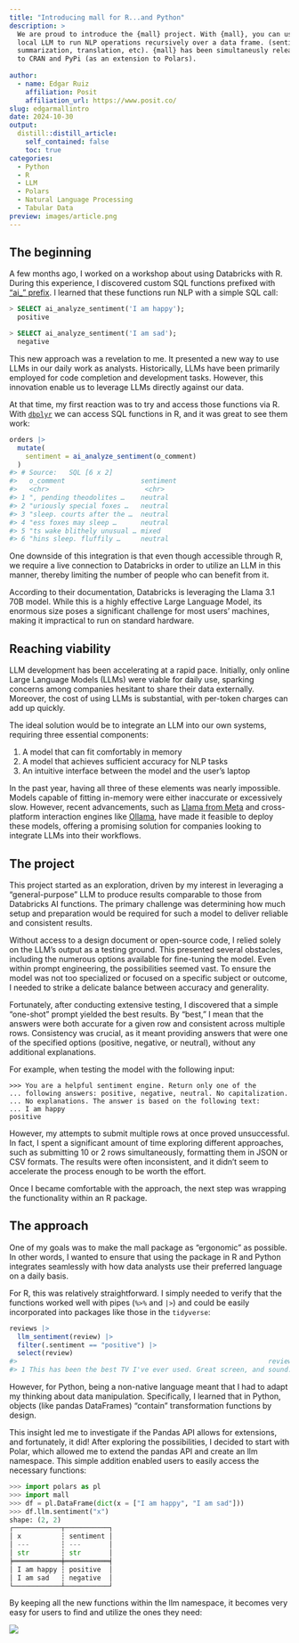 ```yaml
---
title: "Introducing mall for R...and Python"
description: >
  We are proud to introduce the {mall} project. With {mall}, you can use a 
  local LLM to run NLP operations recursively over a data frame. (sentiment, 
  summarization, translation, etc). {mall} has been simultaneusly released
  to CRAN and PyPi (as an extension to Polars).
  
author:
  - name: Edgar Ruiz
    affiliation: Posit
    affiliation_url: https://www.posit.co/
slug: edgarmallintro
date: 2024-10-30
output:
  distill::distill_article:
    self_contained: false
    toc: true
categories:
  - Python
  - R
  - LLM
  - Polars
  - Natural Language Processing
  - Tabular Data
preview: images/article.png
---
```


## The beginning

A few months ago, I worked on a workshop about using Databricks with R.
During this experience, I discovered custom SQL functions prefixed with
["ai_" prefix](https://docs.databricks.com/en/large-language-models/ai-functions.html).
I learned that these functions run NLP with a simple SQL call:

```sql
> SELECT ai_analyze_sentiment('I am happy');
  positive

> SELECT ai_analyze_sentiment('I am sad');
  negative
```

This new approach was a revelation to me. It presented a new way to use
LLMs in our daily work as analysts.
Historically, LLMs have been primarily employed for code 
completion and development tasks. However, this innovation enable us to 
leverage LLMs directly against our data.


At that time, my first reaction was to try and access those functions via R. With
[`dbplyr`](https://github.com/tidyverse/dbplyr) we can access SQL functions
in R, and it was great to see them work:

```r
orders |>
  mutate(
    sentiment = ai_analyze_sentiment(o_comment)
  )
#> # Source:   SQL [6 x 2]
#>   o_comment                   sentiment
#>   <chr>                        <chr>    
#> 1 ", pending theodolites …    neutral  
#> 2 "uriously special foxes …   neutral  
#> 3 "sleep. courts after the …  neutral  
#> 4 "ess foxes may sleep …      neutral  
#> 5 "ts wake blithely unusual … mixed    
#> 6 "hins sleep. fluffily …     neutral
```

One downside of this integration is that even though accessible through R, we 
require a live connection to Databricks in order to utilize an LLM in this 
manner, thereby limiting the number of people who can benefit from it.

According to their documentation, Databricks is leveraging the Llama 3.1 70B 
model. While this is a highly effective Large Language Model, its enormous size 
poses a significant challenge for most users' machines, making it impractical 
to run on standard hardware.

## Reaching viability

LLM development has been accelerating at a rapid pace. Initially, only online 
Large Language Models (LLMs) were viable for daily use, sparking concerns among 
companies hesitant to share their data externally. Moreover, the cost of using 
LLMs is substantial, with per-token charges can add up quickly.

The ideal solution would be to integrate an LLM into our own systems, requiring 
three essential components:

1. A model that can fit comfortably in memory 
1. A model that achieves sufficient accuracy for NLP tasks 
1. An intuitive interface between the model and the user's laptop

In the past year, having all three of these elements was nearly impossible.
Models capable of fitting in-memory were either inaccurate or excessively slow. 
However, recent advancements, such as [Llama from Meta](https://www.llama.com/) 
and cross-platform interaction engines like [Ollama](https://ollama.com/), have
made it feasible to deploy these models, offering a promising solution for
companies looking to integrate LLMs into their workflows.

## The project

This project started as an exploration, driven by my interest in leveraging a 
"general-purpose" LLM to produce results comparable to those from Databricks AI
functions. The primary challenge was determining how much setup and preparation 
would be required for such a model to deliver reliable and consistent results.

Without access to a design document or open-source code, I relied solely on the 
LLM's output as a testing ground. This presented several obstacles, including 
the numerous options available for fine-tuning the model. Even within prompt 
engineering, the possibilities seemed vast. To ensure the model was not too 
specialized or focused on a specific subject or outcome, I needed to strike a
delicate balance between accuracy and generality.

Fortunately, after conducting extensive testing, I discovered that a simple 
"one-shot" prompt yielded the best results. By "best," I mean that the answers 
were both accurate for a given row and consistent across multiple rows. 
Consistency was crucial, as it meant providing answers that were one of the 
specified options (positive, negative, or neutral), without any additional 
explanations.

For example, when testing the model with the following input:

```
>>> You are a helpful sentiment engine. Return only one of the 
... following answers: positive, negative, neutral. No capitalization. 
... No explanations. The answer is based on the following text: 
... I am happy
positive
```

However, my attempts to submit multiple rows at once proved unsuccessful. 
In fact, I spent a significant amount of time exploring different approaches, 
such as submitting 10 or 2 rows simultaneously, formatting them in JSON or 
CSV formats. The results were often inconsistent, and it didn't seem to accelerate
the process enough to be worth the effort.

Once I became comfortable with the approach, the next step was wrapping the 
functionality within an R package.

## The approach

One of my goals was to make the mall package as "ergonomic" as possible. In 
other words, I wanted to ensure that using the package in R and Python 
integrates seamlessly with how data analysts use their preferred language on a
daily basis.

For R, this was relatively straightforward. I simply needed to verify that the 
functions worked well with pipes (`%>%` and `|>`) and could be easily 
incorporated into packages like those in the `tidyverse`:

```r
reviews |> 
  llm_sentiment(review) |> 
  filter(.sentiment == "positive") |> 
  select(review) 
#>                                                               review
#> 1 This has been the best TV I've ever used. Great screen, and sound.
```

However, for Python, being a non-native language meant that I had to adapt my 
thinking about data manipulation. Specifically, I learned that in Python, 
objects (like pandas DataFrames) "contain" transformation functions by design.

This insight led me to investigate if the Pandas API allows for extensions, 
and fortunately, it did! After exploring the possibilities, I decided to start
with Polar, which allowed me to extend the pandas API and create an llm namespace.
This simple addition enabled users to easily access the necessary functions:

```python
>>> import polars as pl
>>> import mall
>>> df = pl.DataFrame(dict(x = ["I am happy", "I am sad"]))
>>> df.llm.sentiment("x")
shape: (2, 2)
┌────────────┬───────────┐
│ x          ┆ sentiment │
│ ---        ┆ ---       │
│ str        ┆ str       │
╞════════════╪═══════════╡
│ I am happy ┆ positive  │
│ I am sad   ┆ negative  │
└────────────┴───────────┘
```

By keeping all the new functions within the llm namespace, it becomes very easy 
for users to find and utilize the ones they need:

![](images/llm-namespace.png)

